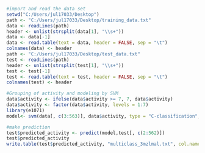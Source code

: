 ```{r}
#import and read the data set
setwd("C:/Users/jul17033/Desktop")
path <- "C:/Users/jul17033/Desktop/training_data.txt"
data <- readLines(path)
header <- unlist(strsplit(data[1], "\\s+"))
data <- data[-1]
data <- read.table(text = data, header = FALSE, sep = "\t")
colnames(data) <- header
path <- "C:/Users/jul17033/Desktop/test_data.txt"
test <- readLines(path)
header <- unlist(strsplit(test[1], "\\s+"))
test <- test[-1]
test <- read.table(text = test, header = FALSE, sep = "\t")
colnames(test) <- header
```

```{r}
#Grouping of activity and modeling by SVM
data$activity <- ifelse(data$activity >= 7, 7, data$activity)
data$activity <- factor(data$activity, levels = 1:7)
library(e1071)
model<- svm(data[, c(3:563)], data$activity, type = "C-classification", kernel = "linear")
```

```{r}
#make prediction
test$predicted_activity <- predict(model,test[, c(2:562)])
test$predicted_activity
write.table(test$predicted_activity, "multiclass_3mzlmal.txt", col.names = FALSE, row.names = FALSE, quote = FALSE)
```

```{r}

```

